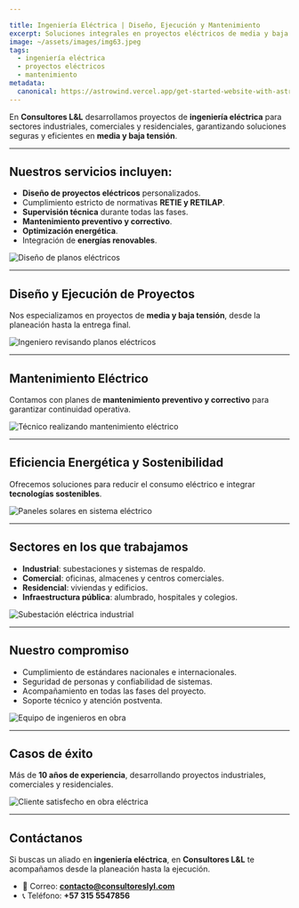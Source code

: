 ```yaml
---

title: Ingeniería Eléctrica | Diseño, Ejecución y Mantenimiento
excerpt: Soluciones integrales en proyectos eléctricos de media y baja tensión, con cumplimiento de normativas RETIE y RETILAP.
image: ~/assets/images/img63.jpeg
tags:
  - ingeniería eléctrica
  - proyectos eléctricos
  - mantenimiento
metadata:
  canonical: https://astrowind.vercel.app/get-started-website-with-astro-tailwind-css
---
```








En **Consultores L&L** desarrollamos proyectos de **ingeniería eléctrica** para sectores industriales, comerciales y residenciales, garantizando soluciones seguras y eficientes en **media y baja tensión**.  

---

## Nuestros servicios incluyen:

- **Diseño de proyectos eléctricos** personalizados.
- Cumplimiento estricto de normativas **RETIE y RETILAP**.
- **Supervisión técnica** durante todas las fases.
- **Mantenimiento preventivo y correctivo**.
- **Optimización energética**.
- Integración de **energías renovables**.

<Image src={img62} alt="Diseño de planos eléctricos" />

---

## Diseño y Ejecución de Proyectos

Nos especializamos en proyectos de **media y baja tensión**, desde la planeación hasta la entrega final.

<Image src={img61} alt="Ingeniero revisando planos eléctricos" />

---

## Mantenimiento Eléctrico

Contamos con planes de **mantenimiento preventivo y correctivo** para garantizar continuidad operativa.

<Image src={img67} alt="Técnico realizando mantenimiento eléctrico" />

---

## Eficiencia Energética y Sostenibilidad

Ofrecemos soluciones para reducir el consumo eléctrico e integrar **tecnologías sostenibles**.

<Image src={img4} alt="Paneles solares en sistema eléctrico" />

---

## Sectores en los que trabajamos

- **Industrial**: subestaciones y sistemas de respaldo.
- **Comercial**: oficinas, almacenes y centros comerciales.
- **Residencial**: viviendas y edificios.
- **Infraestructura pública**: alumbrado, hospitales y colegios.

<Image src={img5} alt="Subestación eléctrica industrial" />

---

## Nuestro compromiso

- Cumplimiento de estándares nacionales e internacionales.
- Seguridad de personas y confiabilidad de sistemas.
- Acompañamiento en todas las fases del proyecto.
- Soporte técnico y atención postventa.

<Image src={img6} alt="Equipo de ingenieros en obra" />

---

## Casos de éxito

Más de **10 años de experiencia**, desarrollando proyectos industriales, comerciales y residenciales.

<Image src={img60} alt="Cliente satisfecho en obra eléctrica" />

---

## Contáctanos

Si buscas un aliado en **ingeniería eléctrica**, en **Consultores L&L** te acompañamos desde la planeación hasta la ejecución.


- 📧 Correo: **contacto@consultoreslyl.com**
- 📞 Teléfono: **+57 315 5547856**
